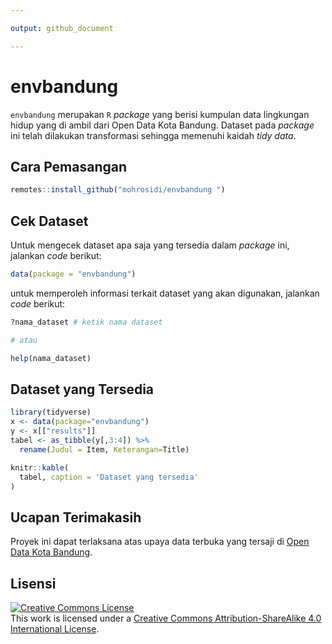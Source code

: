 ```yaml
---

output: github_document

---
```


# envbandung

`envbandung` merupakan `R` *package* yang berisi kumpulan data lingkungan hidup yang di ambil dari Open Data Kota Bandung. Dataset pada *package* ini telah dilakukan transformasi sehingga memenuhi kaidah *tidy data*.

## Cara Pemasangan

```r
remotes::install_github("mohrosidi/envbandung ")
```


## Cek Dataset

Untuk mengecek dataset apa saja yang tersedia dalam *package* ini, jalankan *code* berikut:

```r
data(package = "envbandung")
```

untuk memperoleh informasi terkait dataset yang akan digunakan, jalankan *code* berikut:

```r
?nama_dataset # ketik nama dataset

# atau

help(nama_dataset)
```

## Dataset yang Tersedia

```r
library(tidyverse)
x <- data(package="envbandung")
y <- x[["results"]]
tabel <- as_tibble(y[,3:4]) %>%
  rename(Judul = Item, Keterangan=Title)

knitr::kable(
  tabel, caption = 'Dataset yang tersedia'
)
```


## Ucapan Terimakasih

Proyek ini dapat terlaksana atas upaya data terbuka yang tersaji di [Open Data Kota Bandung](http://data.bandung.go.id/).

## Lisensi

<a rel="license" href="http://creativecommons.org/licenses/by-sa/4.0/"><img alt="Creative Commons License" style="border-width:0" src="https://i.creativecommons.org/l/by-sa/4.0/88x31.png" /></a><br />This
work is licensed under a
<a rel="license" href="http://creativecommons.org/licenses/by-sa/4.0/">Creative
Commons Attribution-ShareAlike 4.0 International License</a>.
